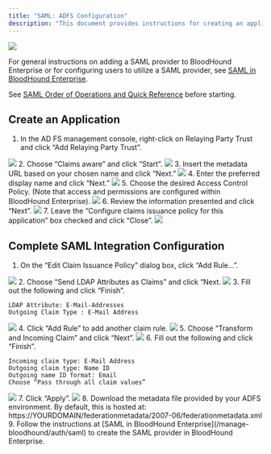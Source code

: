 ---
title: "SAML: ADFS Configuration"
description: "This document provides instructions for creating an application within ADFS for compatibility with BloodHound Enterprise."
---

<Frame>
  <img src="/assets/image-2-1.png"/>
</Frame>

For general instructions on adding a SAML provider to BloodHound Enterprise or for configuring users to utilize a SAML provider, see [SAML in BloodHound Enterprise](/manage-bloodhound/auth/saml).

See [SAML Order of Operations and Quick Reference](/manage-bloodhound/auth/saml) before starting.

## Create an Application

1.  In the AD FS management console, right-click on Relaying Party Trust and click “Add Relaying Party Trust”.
<Frame>
  <img src="/assets/image-2-25.png"/>
</Frame>
2.  Choose “Claims aware” and click “Start”.
<Frame>
  <img src="/assets/image-2-26.png"/>
</Frame>
3.  Insert the metadata URL based on your chosen name and click “Next.”
<Frame>
  <img src="/assets/image-2-27.png"/>
</Frame>
4.  Enter the preferred display name and click “Next.”
<Frame>
  <img src="/assets/image-2-28.png"/>
</Frame>
5.  Choose the desired Access Control Policy. (Note that access and permissions are configured within BloodHound Enterprise).
<Frame>
  <img src="/assets/image-2-29.png"/>
</Frame>
6.  Review the information presented and click “Next”.
<Frame>
  <img src="/assets/image-2-30.png"/>
</Frame>
7.  Leave the “Configure claims issuance policy for this application” box checked and click “Close”.
<Frame>
  <img src="/assets/image-2-31.png"/>
</Frame>

## Complete SAML Integration Configuration

1.  On the “Edit Claim Issuance Policy” dialog box, click “Add Rule…”.
<Frame>
  <img src="/assets/image-2-32.png"/>
</Frame>
2.  Choose “Send LDAP Attributes as Claims” and click “Next.
<Frame>
  <img src="/assets/image-2-33.png"/>
</Frame>
3.  Fill out the following and click “Finish”.

    LDAP Attribute: E-Mail-Addresses
    Outgoing Claim Type : E-Mail Address

<Frame>
  <img src="/assets/image-2-34.png"/>
</Frame>
4.  Click “Add Rule” to add another claim rule.
<Frame>
  <img src="/assets/image-2-35.png"/>
</Frame>
5.  Choose “Transform and Incoming Claim” and click “Next”.
<Frame>
  <img src="/assets/image-2-36.png"/>
</Frame>
6.  Fill out the following and click “Finish”.

    Incoming claim type: E-Mail Address
    Outgoing claim type: Name ID
    Outgoing name ID format: Email
    Choose “Pass through all claim values”
<Frame>
  <img src="/assets/image-2-37.png"/>
</Frame>
7.  Click “Apply”.
<Frame>
  <img src="/assets/image-2-38.png"/>
</Frame>
8.  Download the metadata file provided by your ADFS environment. By default, this is hosted at: https://YOURDOMAIN/federationmetadata/2007-06/federationmetadata.xml
9.  Follow the instructions at [SAML in BloodHound Enterprise](/manage-bloodhound/auth/saml) to create the SAML provider in BloodHound Enterprise.

